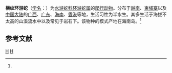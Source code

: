 {{Speciesbox 
| taxon = Trimerodytes balteatus 
| binomial_authority = Cope, 1895<ref>{{cite journal |author1=Jinlong REN,Kai WANG,Peng GUO,et al |title=On the Generic Taxonomy of Opisthotropis balteata (Cope, 1895) (Squamata: Colubridae: Natricinae): Taxonomic Revision of Two Natricine Genera |journal=Asian Herpetological Research |date=2019 |volume=10 |issue=2 |pages=105-128 |url=http://www.ahr-journal.com/oa/DArticle.aspx?type=view&id=20190204 |accessdate=2020-12-08}}</ref>
| synonyms = 
* 横纹后棱蛇 Opisthotropis balteata (Cope, 1895)<ref name='id4664'>{{cite web| url =http://www.bioinfo.cn/db05/BjdwSpecies.php?action=view&id=4664| title =横纹后棱蛇| work =《中国动物物种编目数据库》| publisher =中国科学院微生物研究所| author =中国科学院动物研究所| accessdate =2009-04-11| deadurl =yes| archiveurl =https://web.archive.org/web/20160305043046/http://www.bioinfo.cn/db05/BjdwSpecies.php?action=view&id=4664| archivedate =2016-03-05}}</ref>
| synonyms_ref = <ref name="biods.2019183">{{cite journal |last1=Xinxin |first1=Zhu |last2=Jun |first2=Wang |last3=Shuai |first3=Liao |last4=Jinshuang |first4=Ma |title=Synopsis of Aristolochia L. and Isotrema Raf. (Aristolochiaceae) in China |journal=Biodiversity Science |date=2019-10-20 |volume=27 |issue=10 |pages=1143 |doi=10.17520/biods.2019183}}</ref>
}}

'''横纹环游蛇'''（[[学名|学名]]：{{lang|la|''Trimerodytes balteatus''}}）为[[水游蛇科|水游蛇科]][[环游蛇属|环游蛇属]]的[[爬行动物|爬行动物]]。分布于[[越南|越南]]、[[柬埔寨|柬埔寨]]以及[[中国大陆|中国大陆]]的[[广西|广西]]、[[广东|广东]]、[[海南|海南]]、[[香港|香港]]等地，生活习性为半水生。其多生活于海拔不太高的山溪流水中以及常见于岩石下。该物种的模式产地在海南岛。<ref name='id4664'/>

== 参考文献 ==
{{reflist}}

{{Taxonbar|from=Q3017001}}

[[Category:环游蛇属|H]]
[[Category:_1895年描述的动物|H]]